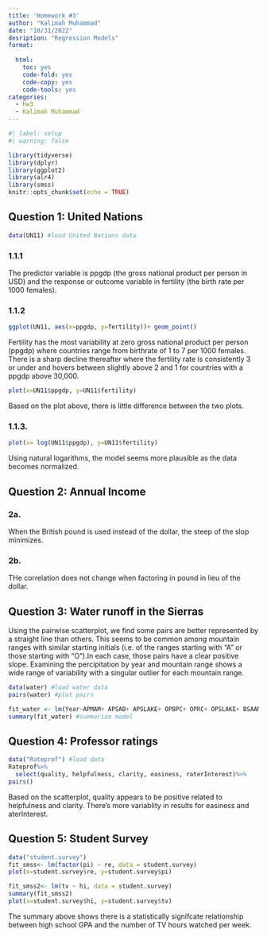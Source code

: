 ---
title: 'Homework #3'
author: "Kalimah Muhammad"
date: "10/31/2022"
desription: "Regression Models"
format:
  
  html:
    toc: yes
    code-fold: yes
    code-copy: yes
    code-tools: yes
categories: 
  - hw3
  - Kalimah Muhammad
---

```{r}
#| label: setup
#| warning: false

library(tidyverse)
library(dplyr)
library(ggplot2)
library(alr4)
library(smss)
knitr::opts_chunk$set(echo = TRUE)
```

## Question 1: United Nations 
```{r} 
data(UN11) #load United Nations data
```

### 1.1.1

The predictor variable is ppgdp (the gross national product per person in USD) and the response or outcome variable in fertility (the birth rate per 1000 females).

### 1.1.2

```{r} 
ggplot(UN11, aes(x=ppgdp, y=fertility))+ geom_point()

```

Fertility has the most variability at zero gross national product per person (ppgdp) where countries range from birthrate of 1 to 7 per 1000 females. There is a sharp decline thereafter where the fertility rate is consistently 3 or under and hovers between slightly above 2 and 1 for countries with a ppgdp above 30,000.

```{r} 
plot(x=UN11$ppgdp, y=UN11$fertility)
```

Based on the plot above, there is little difference between the two plots.

### 1.1.3.

```{r} 
plot(x= log(UN11$ppgdp), y=UN11$fertility)
```

Using natural logarithms, the model seems more plausible as the data becomes normalized. 

## Question 2: Annual Income   

### 2a. 
When the British pound is used instead of the dollar, the steep of the slop minimizes.

### 2b. 
THe correlation does not change when factoring in pound in lieu of the dollar.

## Question 3: Water runoff in the Sierras  

Using the pairwise scatterplot, we find some pairs are better represented by a straight line than others. This seems to be common among mountain ranges with similar starting initials (i.e. of the ranges starting with "A" or those starting with "O").In each case, those pairs have a clear positive slope. Examining the percipitation by year and mountain range shows a wide range of variability with a singular outlier for each mountain range. 
```{r} 
data(water) #load water data
pairs(water) #plot pairs
```

```{r}
fit_water <- lm(Year~APMAM+ APSAB+ APSLAKE+ OPBPC+ OPRC+ OPSLAKE+ BSAAM, data=water) #create linear regression model based on year and mountain range
summary(fit_water) #summarize model
```

## Question 4: Professor ratings

```{r} 
data("Rateprof") #load data
Rateprof%>%
  select(quality, helpfulness, clarity, easiness, raterInterest)%>%
pairs()

```

Based on the scatterplot, quality appears to be positive related to helpfulness and clarity. There's more variablity in results for easiness and aterInterest.

## Question 5: Student Survey

```{r}
data("student.survey")
fit_smss<- lm(factor(pi) ~ re, data = student.survey)
plot(x=student.survey$re, y=student.survey$pi)
```

```{r} 
fit_smss2<- lm(tv ~ hi, data = student.survey)
summary(fit_smss2)
plot(x=student.survey$hi, y=student.survey$tv)
```

The summary above shows there is a statistically signifcate relationship between high school GPA and the number of TV hours watched per week. 

